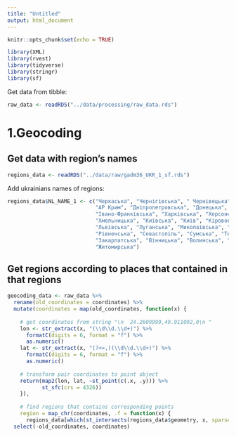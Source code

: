 ```yaml
---
title: "Untitled"
output: html_document
---
```


```r
knitr::opts_chunk$set(echo = TRUE)
```

```r
library(XML)
library(rvest)
library(tidyverse)
library(stringr)
library(sf)
```
Get data from tibble:
```r
raw_data <- readRDS("../data/processing/raw_data.rds")
```

# 1.Geocoding

## Get data with region's names
```r
regions_data <- readRDS("../data/raw/gadm36_UKR_1_sf.rds")
```
Add ukrainians names of regions:
```r
regions_data$NL_NAME_1 <- c("Черкаська", "Чернігівська", " Чернівецька",
                            "АР Крим", "Дніпропетровська", "Донецька",
                            "Івано-Франківська", "Харківська", "Херсонська",
                            "Хмельницька", "Київська", "Київ", "Кіровоградська",
                            "Львівська", "Луганська", "Миколаївська", "Одеська", "Полтавська",
                            "Рівненська", "Севастопіль", "Сумська", "Тернопільська",
                            "Закарпатська", "Вінницька", "Волинська", "Запорізька",
                            "Житомирська")
```

## Get regions according to places that contained in that regions
```r
geocoding_data <- raw_data %>% 
  rename(old_coordinates = coordinates) %>% 
  mutate(coordinates = map(old_coordinates, function(x) {
    
    # get coordinates from string "\n  24.2609999,49.911092,0\n "
    lon <- str_extract(x, "(\\d\\d.\\d+)") %>%
      formatC(digits = 6, format = "f") %>% 
      as.numeric()
    lat <- str_extract(x, "(?<=,)(\\d\\d.\\d+)") %>%
      formatC(digits = 6, format = "f") %>% 
      as.numeric()
    
    # transform pair coordinates to point object
    return(map2(lon, lat, ~st_point(c(.x, .y))) %>%
           st_sfc(crs = 4326))
    }),
    
    # find regions that contains corresponding points
    region = map_chr(coordinates, .f = function(x) {
      regions_data[which(st_intersects(regions_data$geometry, x, sparse = F)), ]$NL_NAME_1})) %>% 
  select(-old_coordinates, coordinates)
```

